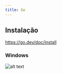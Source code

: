 ```yaml
---
title: Go
---
```


## Instalação

https://go.dev/doc/install

### Windows

![alt text](/book_andesito/src/assets/content/docs/go/image.png)
